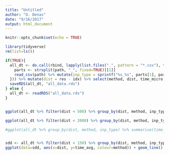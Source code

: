 ```yaml
---
title: "Untitled"
author: "O. Denas"
date: "9/16/2017"
output: html_document
---
```


```r
knitr::opts_chunk$set(echo = TRUE)
```


```r
library(tidyverse)
rm(list=ls())

if(TRUE){
  all_dt <- do.call(rbind, lapply(list.files(".", pattern = "*.csv"), function(path){
    parts <- strsplit(path, "_", fixed=TRUE)[[1]]
    read_csv(path) %>% mutate(inp_type = sprintf("%s_%s", parts[1], parts[3]))
  })) %>% mutate(dist = res - idx) %>% select(method, dist, time_micro, inp_type)
  saveRDS(all_dt, "all_data.rds")
} else {
  all_dt <- readRDS("all_data.rds")
}


ggplot(all_dt %>% filter(dist < 500) %>% group_by(dist, method, inp_type) %>% summarise(time_micro = mean(time_micro)), aes(dist, time_micro, color=method)) + geom_smooth(method="loess", span=0.05, aes(fill=method)) + facet_wrap(~inp_type)

ggplot(all_dt %>% filter(dist < 2000) %>% group_by(dist, method, inp_type) %>% summarise(time_micro = mean(time_micro)), aes(dist, time_micro, color=method)) + geom_smooth(method="loess", span=0.05, aes(fill=method)) + facet_wrap(~inp_type)

#ggplot(all_dt %>% group_by(dist, method, inp_type) %>% summarise(time_micro = mean(time_micro)), aes(dist, time_micro, color=method)) + geom_smooth(method="loess", span=0.05, aes(fill=method)) + facet_wrap(~inp_type)


sdd <- all_dt %>% filter(dist < 150) %>% group_by(dist, method, inp_type) %>% summarise(time_avg = mean(time_micro), time_sd = sd(time_micro))
ggplot(data=sdd, aes(x=dist, y=time_avg, colour=method)) + geom_line() + geom_ribbon(aes(ymin=time_avg - time_sd, ymax=time_avg + time_sd, fill=method), linetype=0, alpha=0.1) + facet_wrap(~inp_type, scales = "free_y")
```

